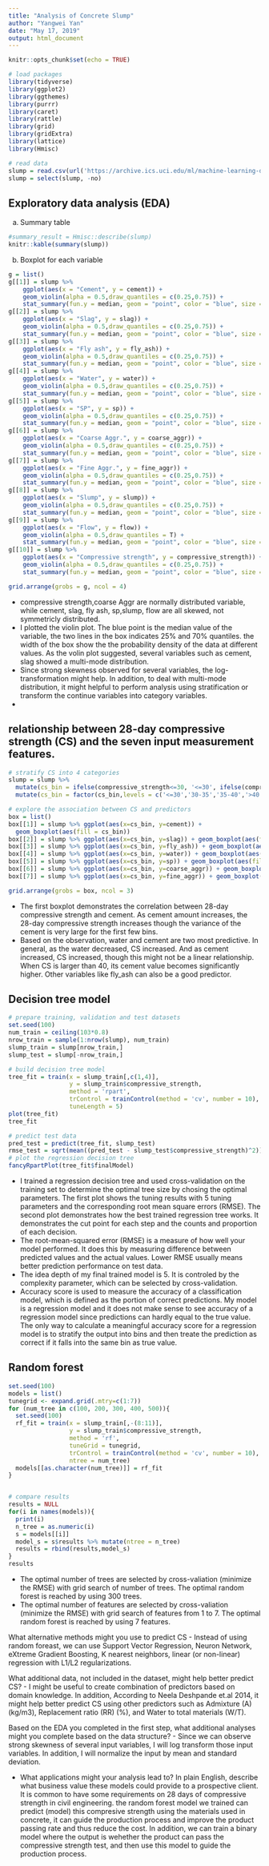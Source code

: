 ```yaml
---
title: "Analysis of Concrete Slump"
author: "Yangwei Yan"
date: "May 17, 2019"
output: html_document
---
```


```r
knitr::opts_chunk$set(echo = TRUE)

# load packages
library(tidyverse)
library(ggplot2)
library(ggthemes)
library(purrr)
library(caret)
library(rattle)
library(grid)
library(gridExtra)
library(lattice)
library(Hmisc)

```

```r
# read data
slump = read.csv(url('https://archive.ics.uci.edu/ml/machine-learning-databases/concrete/slump/slump_test.data'), header = FALSE, skip = 1, col.names = c('no','cement','slag','fly_ash','water','sp','coarse_aggr','fine_aggr','slump','flow','compressive_strength'))
slump = select(slump, -no)
```


## Exploratory data analysis (EDA)
a. Summary table
```r
#summary_result = Hmisc::describe(slump)
knitr::kable(summary(slump))
```
b. Boxplot for each variable
```r
g = list()
g[[1]] = slump %>% 
    ggplot(aes(x = "Cement", y = cement)) + 
    geom_violin(alpha = 0.5,draw_quantiles = c(0.25,0.75)) +
    stat_summary(fun.y = median, geom = "point", color = "blue", size = 4)
g[[2]] = slump %>% 
    ggplot(aes(x = "Slag", y = slag)) + 
    geom_violin(alpha = 0.5,draw_quantiles = c(0.25,0.75)) +
    stat_summary(fun.y = median, geom = "point", color = "blue", size = 4)
g[[3]] = slump %>% 
    ggplot(aes(x = "Fly ash", y = fly_ash)) + 
    geom_violin(alpha = 0.5,draw_quantiles = c(0.25,0.75)) +
    stat_summary(fun.y = median, geom = "point", color = "blue", size = 4)
g[[4]] = slump %>% 
    ggplot(aes(x = "Water", y = water)) + 
    geom_violin(alpha = 0.5,draw_quantiles = c(0.25,0.75)) +
    stat_summary(fun.y = median, geom = "point", color = "blue", size = 4)
g[[5]] = slump %>% 
    ggplot(aes(x = "SP", y = sp)) + 
    geom_violin(alpha = 0.5,draw_quantiles = c(0.25,0.75)) +
    stat_summary(fun.y = median, geom = "point", color = "blue", size = 4)
g[[6]] = slump %>% 
    ggplot(aes(x = "Coarse Aggr.", y = coarse_aggr)) + 
    geom_violin(alpha = 0.5,draw_quantiles = c(0.25,0.75)) +
    stat_summary(fun.y = median, geom = "point", color = "blue", size = 4)
g[[7]] = slump %>% 
    ggplot(aes(x = "Fine Aggr.", y = fine_aggr)) + 
    geom_violin(alpha = 0.5,draw_quantiles = c(0.25,0.75)) +
    stat_summary(fun.y = median, geom = "point", color = "blue", size = 4)
g[[8]] = slump %>% 
    ggplot(aes(x = "Slump", y = slump)) + 
    geom_violin(alpha = 0.5,draw_quantiles = c(0.25,0.75)) +
    stat_summary(fun.y = median, geom = "point", color = "blue", size = 4)
g[[9]] = slump %>% 
    ggplot(aes(x = "Flow", y = flow)) + 
    geom_violin(alpha = 0.5,draw_quantiles = T) +
    stat_summary(fun.y = median, geom = "point", color = "blue", size = 4)
g[[10]] = slump %>% 
    ggplot(aes(x = "Compressive strength", y = compressive_strength)) + 
    geom_violin(alpha = 0.5,draw_quantiles = c(0.25,0.75)) +
    stat_summary(fun.y = median, geom = "point", color = "blue", size = 4)

grid.arrange(grobs = g, ncol = 4)
```

- compressive strength,coarse Aggr are normally distributed variable,  while cement, slag, fly ash, sp,slump, flow are all skewed, not symmetricly distributed.
- I plotted the violin plot. The blue point is the median value of the variable, the two lines in the box indicates 25%  and 70% quantiles. the width of the box show the the probability density of the data at different values. As the volin plot suggested, several variables such as cement, slag showed a multi-mode distribution. 
- Since strong skewness observed for several variables, the log-transformation might help. In addition, to deal with multi-mode distribution, it might helpful to perform analysis using stratification or transform the continue variables into category variables.
- 

## relationship between 28-day compressive strength (CS) and the seven input measurement features.
```r
# stratify CS into 4 categories
slump = slump %>%
  mutate(cs_bin = ifelse(compressive_strength<=30, '<=30', ifelse(compressive_strength>30 & compressive_strength<=35, '30-35', ifelse(compressive_strength>35 & compressive_strength<=40, '35-40', '>40')))) %>%
  mutate(cs_bin = factor(cs_bin,levels = c('<=30','30-35','35-40','>40')))

# explore the association between CS and predictors
box = list()
box[[1]] = slump %>% ggplot(aes(x=cs_bin, y=cement)) + 
  geom_boxplot(aes(fill = cs_bin))
box[[2]] = slump %>% ggplot(aes(x=cs_bin, y=slag)) + geom_boxplot(aes(fill = cs_bin))
box[[3]] = slump %>% ggplot(aes(x=cs_bin, y=fly_ash)) + geom_boxplot(aes(fill = cs_bin))
box[[4]] = slump %>% ggplot(aes(x=cs_bin, y=water)) + geom_boxplot(aes(fill = cs_bin))
box[[5]] = slump %>% ggplot(aes(x=cs_bin, y=sp)) + geom_boxplot(aes(fill = cs_bin))
box[[6]] = slump %>% ggplot(aes(x=cs_bin, y=coarse_aggr)) + geom_boxplot(aes(fill = cs_bin))
box[[7]] = slump %>% ggplot(aes(x=cs_bin, y=fine_aggr)) + geom_boxplot(aes(fill = cs_bin))

grid.arrange(grobs = box, ncol = 3)
```

- The first boxplot demonstrates the correlation between 28-day compressive strength and cement. As cement amount increases, the 28-day compressive strength increases though the variance of the cement is very large for the first few bins.
- Based on the observation, water and cement are two most predictive. In general, as the water decreased, CS increased. And as cement increased, CS increased, though this might not be a linear relationship. When CS is larger than 40, its cement value becomes significantly higher. Other variables like fly_ash can also be a good predictor. 

## Decision tree model
```r
# prepare training, validation and test datasets
set.seed(100)
num_train = ceiling(103*0.8)
nrow_train = sample(1:nrow(slump), num_train)
slump_train = slump[nrow_train,]
slump_test = slump[-nrow_train,]

# build decision tree model
tree_fit = train(x = slump_train[,c(1,4)], 
                 y = slump_train$compressive_strength,
                 method = 'rpart',
                 trControl = trainControl(method = 'cv', number = 10),
                 tuneLength = 5)
plot(tree_fit)
tree_fit

# predict test data
pred_test = predict(tree_fit, slump_test)
rmse_test = sqrt(mean((pred_test - slump_test$compressive_strength)^2))
# plot the regression decision tree
fancyRpartPlot(tree_fit$finalModel)
```
- I trained a regression decision tree and used cross-validation on the training set to determine the optimal tree size by chosing the optimal parameters. The first plot shows the tuning results with 5 tuning parameters and the corresponding root mean square errors (RMSE). The second plot demonstrates how the best trained regression tree works. It demonstrates the cut point for each step and the counts and proportion of each decision. 
- The root-mean-squared error (RMSE) is a measure of how well your model performed. It does this by measuring difference between predicted values and the actual values. Lower RMSE usually means better prediction performance on test data.
- The idea depth of my final trained model is 5. It is controled by the complexity parameter, which can be selected by cross-validation.
- Accuracy score is used to measure the accuracy of a classification model, which is defined as the portion of correct predictions. My model is a regression model and it does not make sense to see accuracy of a regression model since predictions can hardly equal to the true value. The only way to calculate a meaningful accuracy score for a regression model is to stratify the output into bins and then treate the prediction as correct if it falls into the same bin as true value. 

## Random forest
```r
set.seed(100)
models = list()
tunegrid <- expand.grid(.mtry=c(1:7))
for (num_tree in c(100, 200, 300, 400, 500)){
  set.seed(100)
  rf_fit = train(x = slump_train[,-(8:11)], 
                 y = slump_train$compressive_strength,
                 method = 'rf',
                 tuneGrid = tunegrid,
                 trControl = trainControl(method = 'cv', number = 10),
                 ntree = num_tree)
  models[[as.character(num_tree)]] = rf_fit
}


# compare results
results = NULL
for(i in names(models)){
  print(i)
  n_tree = as.numeric(i)
  s = models[[i]]
  model_s = s$results %>% mutate(ntree = n_tree)
  results = rbind(results,model_s)
}
results
```

- The optimal number of trees are selected by cross-valiation (minimize the RMSE) with grid search of number of trees. The optimal random forest is reached by using 300 trees. 
- The optimal number of features are selected by cross-valiation (minimize the RMSE) with grid search of features from 1 to 7. The optimal random forest is reached by using 7 features.

What alternative methods might you use to predict CS
- Instead of using random foreast, we can use Support Vector Regression, Neuron Network, eXtreme Gradient Boosting, K nearest neighbors, linear (or non-linear) regression with L1/L2 regularizations. 

What additional data, not included in the dataset, might help better predict CS?
- I might be useful to create combination of predictors based on domain knowledge. In addition, According to Neela Deshpande et.al 2014, it might help better predict CS using other predictors such as Admixture (A) (kg/m3), Replacement ratio (RR) (%), and Water to total materials (W/T).

Based on the EDA you completed in the first step, what additional analyses might you complete based on the data structure?
- Since we can observe strong skewness of several input variables, I will log transform those input variables. In addition, I will normalize the input by mean and standard deviation.

- What applications might your analysis lead to? In plain English, describe what business value these models could provide to a prospective client.
It is common to have some requirements on 28 days of compressive strength in civil engineering. the random forest model we trained can predict (model) this compresive strength using the materials used in concrete, it can guide the production process and improve the product passing rate and thus reduce the cost. In addition, we can train a binary model where the output is wehether the product can pass the compressive strength test, and then use this model to guide the production process.




